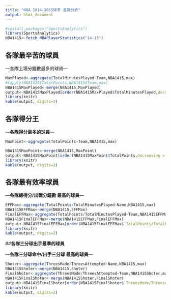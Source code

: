 ```yaml
---
title: "NBA 2014-2015球季 各隊分析"
output: html_document
---
```



```r
#install.packages("SportsAnalytics")
library(SportsAnalytics)
NBA1415<-fetch_NBAPlayerStatistics("14-15")
```
## **各隊最辛苦的球員**

---各隊上場分鐘數最多的球員---

```r
MaxPlayed<-aggregate(TotalMinutesPlayed~Team,NBA1415,max)
#tapply(NBA1415$TotalPoints,NBA1415$Team,max)
NBA1415MaxPlayed<-merge(NBA1415,MaxPlayed)
output<-NBA1415MaxPlayed[order(NBA1415MaxPlayed$TotalMinutesPlayed,decreasing = T),c("Team","Name","TotalMinutesPlayed")]
library(knitr)
kable(output, digits=2)
```

## **各隊得分王**

---**各隊得分最多的球員**---

```r
MaxPoint<-aggregate(TotalPoints~Team,NBA1415,max)

NBA1415MaxPoint<-merge(NBA1415,MaxPoint)
output<-NBA1415MaxPoint[order(NBA1415MaxPoint$TotalPoints,decreasing = T),c("Team","Name","TotalPoints")]
library(knitr)
kable(output, digits=2)
```

## **各隊最有效率球員**

---**各隊總得分/出戰分鐘數 最高的球員**---

```r
EFFMax<-aggregate(TotalPoints/TotalMinutesPlayed~Name,NBA1415,max)
NBA1415EFFMax<-merge(NBA1415,EFFMax)
FinalEFFMax<-aggregate(TotalPoints/TotalMinutesPlayed~Team,NBA1415EFFMax,max)
NBA1415FinalEFFMax<-merge(NBA1415EFFMax,FinalEFFMax)
output<-NBA1415FinalEFFMax[order(NBA1415FinalEFFMax$`TotalPoints/TotalMinutesPlayed`,decreasing = T),c("Team","Name","TotalPoints/TotalMinutesPlayed")]
library(knitr)
kable(output, digits=2)
```


##**各隊三分球出手最準的球員**

---**各隊三分球命中/出手三分球 最高的球員**---

```r
Shoter<-aggregate(ThreesMade/ThreesAttempted~Name,NBA1415,max)
NBA1415Shoter<-merge(NBA1415,Shoter)
FinalShoter<-aggregate(ThreesMade/ThreesAttempted~Team,NBA1415Shoter,max)
NBA1415FinalShoter<-merge(NBA1415Shoter,FinalShoter)
output<-NBA1415FinalShoter[order(NBA1415FinalShoter$`ThreesMade/ThreesAttempted`,decreasing = T),c("Team","Name","ThreesMade/ThreesAttempted")]
library(knitr)
kable(output, digits=2)
```

